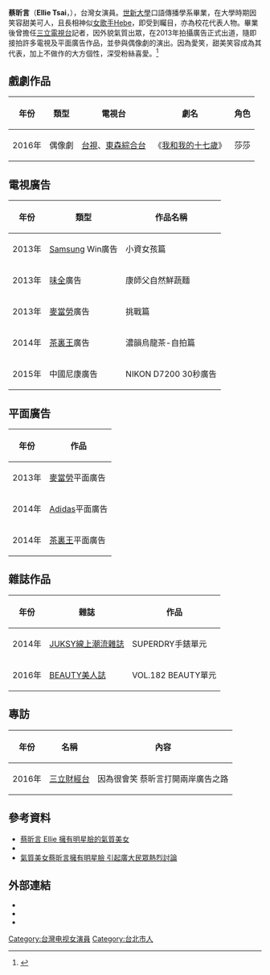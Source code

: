 {{blpsources|time=2016-04-26T05:16:37+00:00}}
{{dead end|time=2016-04-26T05:16:37+00:00}}
{{藝人
| 姓名 = 蔡昕言
| 類型 = 女藝人
| 英文名 = Ellie Tsai
| 國籍 = {{ROC}}
| 出生日期 = {{Birth_date_and_age|1989|8|20}}
| 出生地點 = {{TWN}}
| 職業 = 
| 語言 = 
| 母校 = [[世新大學|世新大學]]口語傳播學系
| 活躍年代 = 
| 經紀公司 = 
| 相關團體 = 
| imdb = 8458337
}}
'''蔡昕言'''（'''Ellie Tsai'''，{{bd|1989年|8月20日||}}），台灣女演員。[[世新大學|世新大學]]口語傳播學系畢業，在大學時期因笑容甜美可人，且長相神似[[女歌手|女歌手]][[Hebe|Hebe]]，即受到矚目，亦為校花代表人物。畢業後曾擔任[[三立電視台|三立電視台]]記者，因外貌氣質出眾，在2013年拍攝廣告正式出道，隨即接拍許多電視及平面廣告作品，並參與偶像劇的演出。因為愛笑，甜美笑容成為其代表，加上不做作的大方個性，深受粉絲喜愛。<ref>{{Cite web |url=http://cutiesgeneration.com/%E6%93%81%E6%9C%89%E6%98%8E%E6%98%9F%E8%87%89%E7%9A%84%E6%B0%A3%E8%B3%AA%E7%BE%8E%E5%A5%B3-%E8%94%A1%E6%98%95%E8%A8%80/ |title=正妹時代／蔡昕言 Ellie 擁有明星臉的氣質美女 |accessdate=2016-04-26 |archive-date=2016-05-02 |archive-url=https://web.archive.org/web/20160502182356/http://cutiesgeneration.com/%E6%93%81%E6%9C%89%E6%98%8E%E6%98%9F%E8%87%89%E7%9A%84%E6%B0%A3%E8%B3%AA%E7%BE%8E%E5%A5%B3-%E8%94%A1%E6%98%95%E8%A8%80/ |dead-url=no }}</ref>

== 戲劇作品 ==
{| class="wikitable"
|-
! 年份 !! 類型 !! 電視台 !! 劇名 !! 角色
|-
| 2016年 || 偶像劇 || [[台視|台視]]、[[東森綜合台|東森綜合台]] || 《[[我和我的十七歲|我和我的十七歲]]》 || 莎莎
|}

== 電視廣告 ==
{| class="wikitable"
|-
! 年份 !! 類型 !! 作品名稱
|-
| 2013年 || [[Samsung|Samsung]] Win廣告 ||  小資女孩篇
|-
| 2013年 || [[味全|味全]]廣告 || 康師父自然鮮蔬麵
|-
| 2013年 || [[麥當勞|麥當勞]]廣告 ||  挑戰篇
|-
| 2014年 || [[茶裏王|茶裏王]]廣告 || 濃韻烏龍茶-自拍篇
|-
| 2015年 || 中國尼康廣告 || NIKON D7200 30秒廣告
|}

== 平面廣告 ==
{| class="wikitable"
|-
! 年份 !! 作品
|-
| 2013年 || [[麥當勞|麥當勞]]平面廣告
|-
| 2014年 || [[Adidas|Adidas]]平面廣告
|-
| 2014年 || [[茶裏王|茶裏王]]平面廣告
|}

== 雜誌作品 ==
{| class="wikitable"
|-
! 年份 !! 雜誌 !! 作品
|-
| 2014年 || [[JUKSY線上潮流雜誌|JUKSY線上潮流雜誌]] || SUPERDRY手錶單元
|-
| 2016年 || [[BEAUTY美人誌|BEAUTY美人誌]] || VOL.182 BEAUTY單元
|}

== 專訪 ==
{| class="wikitable"
|-
! 年份 !! 名稱 !! 內容
|-
| 2016年 || [[三立財經台|三立財經台]] || 因為很會笑 蔡昕言打開兩岸廣告之路
|}

== 參考資料 ==
{{refs}}
*[http://cutiesgeneration.com/擁有明星臉的氣質美女-蔡昕言/ 蔡昕言 Ellie 擁有明星臉的氣質美女] {{Wayback|url=http://cutiesgeneration.com/%E6%93%81%E6%9C%89%E6%98%8E%E6%98%9F%E8%87%89%E7%9A%84%E6%B0%A3%E8%B3%AA%E7%BE%8E%E5%A5%B3-%E8%94%A1%E6%98%95%E8%A8%80/ |date=20160502182356 }}
*{{youtube|WQzWqFS2z7k|因為很會笑 蔡昕言打開兩岸廣告之路}}
*[http://www.sungirlbaby.com/news/氣質美女蔡昕言擁有明星臉-引起廣大民眾熱烈討論/ 氣質美女蔡昕言擁有明星臉 引起廣大民眾熱烈討論] {{Wayback|url=http://www.sungirlbaby.com/news/%E6%B0%A3%E8%B3%AA%E7%BE%8E%E5%A5%B3%E8%94%A1%E6%98%95%E8%A8%80%E6%93%81%E6%9C%89%E6%98%8E%E6%98%9F%E8%87%89-%E5%BC%95%E8%B5%B7%E5%BB%A3%E5%A4%A7%E6%B0%91%E7%9C%BE%E7%86%B1%E7%83%88%E8%A8%8E%E8%AB%96/ |date=20150928012959 }}

== 外部連結 ==
*{{facebook|FXEllieTsai|蔡昕言Ellie Tsai}}
*{{Sinaweibo|553082999|蔡昕言Ellie}}
*{{instagram|ellieciouss}}

[[Category:台灣电视女演員|Category:台灣电视女演員]]
[[Category:台北市人|Category:台北市人]]